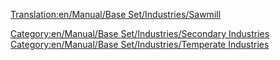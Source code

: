 [[Translation:en/Manual/Base Set/Industries/Sawmill]]

{{en/Manual/Base Set/Industries/Industries|image=en/Manual/Base Set/Industries/Sawmill.png
|name=Sawmill
|climates=[[en/Manual/Climates]]
|accepts=[[en/Manual/Base Set/Cargos/Wood]]
|produces=[[en/Manual/Base Set/Cargos/Goods]]
|notes=Not present in other [[en/Manual/Climates]], but somewhat similar to the [[en/Manual/Base Set/Industries/Lumber Mill]]
}}
[[Category:en/Manual/Base Set/Industries/Secondary Industries]]
[[Category:en/Manual/Base Set/Industries/Temperate Industries]]